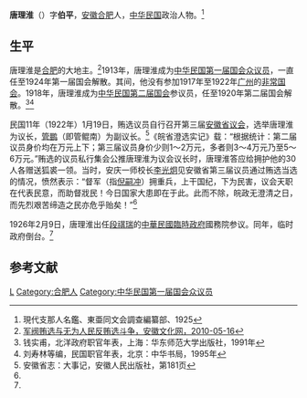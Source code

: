 {{Infobox Officeholder
|姓名=唐理淮
|圖像=File:唐理淮.jpg
|圖像大小=200px
|圖像說明=  
|字    = 
|號    = 
|別名    = 
|出生日期 = 
|出生地點 = 
|逝世日期 = 
|逝世地點 = 
|死因    = 
|墓地    = 
|籍貫    = 
|政黨    = 
|parents  = 
|配偶   =
|伴侶    = 
|relatives  =  
|children  =  
|著作    = 
|past    = 
}}
'''唐理淮'''（{{bd|？||？|}}）字'''伯平'''，[[安徽|安徽]][[合肥|合肥]]人，[[中华民国|中华民国]]政治人物。<ref>現代支那人名鑑、東亜同文会調查編纂部、1925</ref>

==生平==
唐理淮是[[合肥|合肥]]的大地主。<ref name=jun>[http://www.ahage.net/chaohu/15566.html 军阀贿选与无为人民反贿选斗争，安徽文化网，2010-05-16]{{Dead link|date=2018年9月 |bot=InternetArchiveBot |fix-attempted=yes }}</ref>1913年，唐理淮成为[[中华民国第一届国会第一期常会议员|中华民国第一届国会众议员]]，一直任至1924年第一届国会解散。其间，他没有参加1917年至1922年[[广州|广州]]的[[非常国会|非常国会]]。1918年，唐理淮成为[[中华民国第二届国会|中华民国第二届国会]]参议员，任至1920年第二届国会解散。<ref>钱实甫，北洋政府职官年表，上海：华东师范大学出版社，1991年</ref><ref name=liu>刘寿林等编，民国职官年表，北京：中华书局，1995年</ref>

民国11年（1922年）1月19日，贿选议员自行召开第三届[[安徽省议会|安徽省议会]]，选举唐理淮为议长，[[管鹏|管鹏]]（即管鲲南）为副议长。<ref>安徽省志：大事记，安徽人民出版社，第181页</ref>《皖省澄选实记》载：“根据统计：第二届议员身价均在万元上下；第三届议员身价少则1～2万元，多者则3～4万元乃至5～6万元。”贿选的议员私行集会公推唐理淮为议会议长时，唐理淮答应给拥护他的30人各赠送狐裘一领。当时，安庆一师校长[[李光炯|李光炯]]见安徽省第三届议员通过贿选当选的情况，愤然表示：“督军（指[[倪嗣冲|倪嗣冲]]）拥重兵，上干国纪，下为民害，议会天职在代表民意，而助督戕民！今日国家大患即在于此。此而不除，皖政无澄清之日，而先烈艰苦缔造之民亦危乎贻矣！”<ref name=jun/>

1926年2月9日，唐理淮出任[[段祺瑞|段祺瑞]]的[[中華民國臨時政府_(段祺瑞)|中華民國臨時政府]]國務院参议。同年，临时政府倒台。<ref name=liu/>

==参考文献==
{{reflist}}
{{中華民國第二屆國會參議院議員}}
[[Category:唐姓|L]]
[[Category:合肥人|Category:合肥人]]
[[Category:中华民国第一届国会众议员|Category:中华民国第一届国会众议员]]
